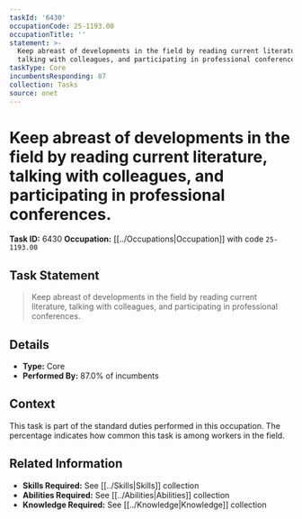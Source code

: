 ```yaml
---
taskId: '6430'
occupationCode: 25-1193.00
occupationTitle: ''
statement: >-
  Keep abreast of developments in the field by reading current literature,
  talking with colleagues, and participating in professional conferences.
taskType: Core
incumbentsResponding: 87
collection: Tasks
source: onet
---
```

# Keep abreast of developments in the field by reading current literature, talking with colleagues, and participating in professional conferences.

**Task ID:** 6430
**Occupation:** [[../Occupations|Occupation]] with code `25-1193.00`

## Task Statement

> Keep abreast of developments in the field by reading current literature, talking with colleagues, and participating in professional conferences.

## Details

- **Type:** Core
- **Performed By:** 87.0% of incumbents

## Context

This task is part of the standard duties performed in this occupation. The percentage indicates how common this task is among workers in the field.

## Related Information

- **Skills Required:** See [[../Skills|Skills]] collection
- **Abilities Required:** See [[../Abilities|Abilities]] collection
- **Knowledge Required:** See [[../Knowledge|Knowledge]] collection
